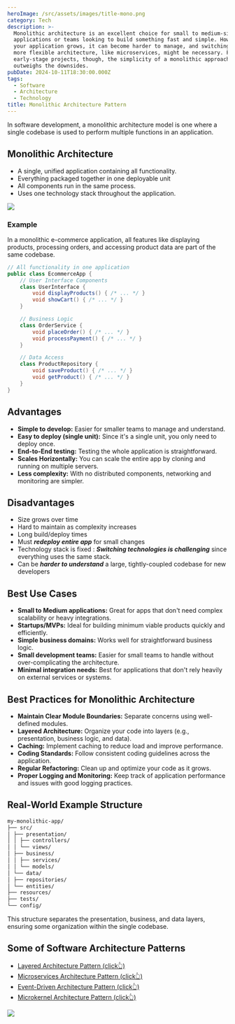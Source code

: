 ```yaml
---
heroImage: /src/assets/images/title-mono.png
category: Tech
description: >-
  Monolithic architecture is an excellent choice for small to medium-sized
  applications or teams looking to build something fast and simple. However, as
  your application grows, it can become harder to manage, and switching to a
  more flexible architecture, like microservices, might be necessary. For
  early-stage projects, though, the simplicity of a monolithic approach often
  outweighs the downsides.
pubDate: 2024-10-11T18:30:00.000Z
tags:
  - Software
  - Architecture
  - Technology
title: Monolithic Architecture Pattern
---
```


In software development, a monolithic architecture model is one where a single codebase is used to perform multiple functions in an application.

## Monolithic Architecture

- A single, unified application containing all functionality.
- Everything packaged together in one deployable unit
- All components run in the same process.
- Uses one technology stack throughout the application.

![](../../../assets/images/infomation/monolithic-architecture-evv.webp)

### Example

In a monolithic e-commerce application, all features like displaying products, processing orders, and accessing product data are part of the same codebase.

```java
// All functionality in one application
public class EcommerceApp {
    // User Interface Components
    class UserInterface {
        void displayProducts() { /* ... */ }
        void showCart() { /* ... */ }
    }

    // Business Logic
    class OrderService {
        void placeOrder() { /* ... */ }
        void processPayment() { /* ... */ }
    }

    // Data Access
    class ProductRepository {
        void saveProduct() { /* ... */ }
        void getProduct() { /* ... */ }
    }
}
```

## Advantages

- **Simple to develop:** Easier for smaller teams to manage and understand.
- **Easy to deploy (single unit):** Since it's a single unit, you only need to deploy once.
- **End-to-End testing:** Testing the whole application is straightforward.
- **Scales Horizontally:** You can scale the entire app by cloning and running on multiple servers.
- **Less complexity:** With no distributed components, networking and monitoring are simpler.

## Disadvantages

- Size grows over time
- Hard to maintain as complexity increases
- Long build/deploy times
- Must **_redeploy entire app_** for small changes
- Technology stack is fixed : **_Switching technologies is challenging_** since everything uses the same stack.
- Can be **_harder to understand_** a large, tightly-coupled codebase for new developers

## Best Use Cases

- **Small to Medium applications:** Great for apps that don't need complex scalability or heavy integrations.
- **Startups/MVPs:** Ideal for building minimum viable products quickly and efficiently.
- **Simple business domains:** Works well for straightforward business logic.
- **Small development teams:** Easier for small teams to handle without over-complicating the architecture.
- **Minimal integration needs:** Best for applications that don't rely heavily on external services or systems.

## Best Practices for Monolithic Architecture

- **Maintain Clear Module Boundaries:** Separate concerns using well-defined modules.
- **Layered Architecture:** Organize your code into layers (e.g., presentation, business logic, and data).
- **Caching:** Implement caching to reduce load and improve performance.
- **Coding Standards:** Follow consistent coding guidelines across the application.
- **Regular Refactoring:** Clean up and optimize your code as it grows.
- **Proper Logging and Monitoring:** Keep track of application performance and issues with good logging practices.

## Real-World Example Structure

```markdown
my-monolithic-app/
├── src/
│ ├── presentation/
│ │ ├── controllers/
│ │ └── views/
│ ├── business/
│ │ ├── services/
│ │ └── models/
│ └── data/
│ ├── repositories/
│ └── entities/
├── resources/
├── tests/
└── config/
```

This structure separates the presentation, business, and data layers, ensuring some organization within the single codebase.

## Some of Software Architecture Patterns

- [Layered Architecture Pattern (click👆)](https://pranshu.tech/post/software-architecture-pattern/layered-architecture-pattern/)
- [Microservices Architecture Pattern (click👆)](https://pranshu.tech/post/software-architecture-pattern/microservices-architecture-pattern/)
- [Event-Driven Architecture Pattern (click👆)](https://pranshu.tech/post/post/software-architecture-pattern/event-driven-architecture-pattern/)
- [Microkernel Architecture Pattern (click👆)](https://pranshu.tech/post/software-architecture-pattern/microkernel-architecture-pattern/)

![](../../../assets/images/infomation/types-of-archetecture.png)
